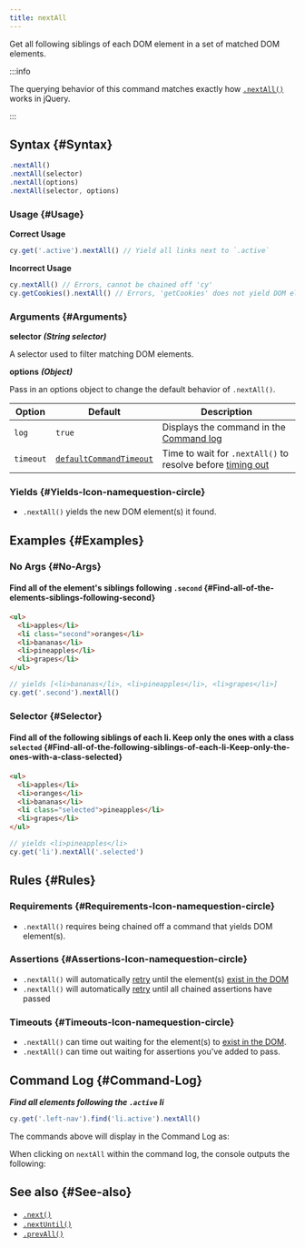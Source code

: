 ```yaml
---
title: nextAll
---
```


Get all following siblings of each DOM element in a set of matched DOM elements.

:::info

The querying behavior of this command matches exactly how
[`.nextAll()`](http://api.jquery.com/nextAll) works in jQuery.

:::

## Syntax {#Syntax}

```javascript
.nextAll()
.nextAll(selector)
.nextAll(options)
.nextAll(selector, options)
```

### Usage {#Usage}

**<Icon name="check-circle" color="green" /> Correct Usage**

```javascript
cy.get('.active').nextAll() // Yield all links next to `.active`
```

**<Icon name="exclamation-triangle" color="red" /> Incorrect Usage**

```javascript
cy.nextAll() // Errors, cannot be chained off 'cy'
cy.getCookies().nextAll() // Errors, 'getCookies' does not yield DOM element
```

### Arguments {#Arguments}

**<Icon name="angle-right" /> selector** **_(String selector)_**

A selector used to filter matching DOM elements.

**<Icon name="angle-right" /> options** **_(Object)_**

Pass in an options object to change the default behavior of `.nextAll()`.

| Option    | Default                                                              | Description                                                                              |
| --------- | -------------------------------------------------------------------- | ---------------------------------------------------------------------------------------- |
| `log`     | `true`                                                               | Displays the command in the [Command log](/guides/core-concepts/cypress-app#Command-Log) |
| `timeout` | [`defaultCommandTimeout`](/guides/references/configuration#Timeouts) | Time to wait for `.nextAll()` to resolve before [timing out](#Timeouts)                  |

### Yields [<Icon name="question-circle"/>](/guides/core-concepts/introduction-to-cypress#Subject-Management) {#Yields-Icon-namequestion-circle}

- `.nextAll()` yields the new DOM element(s) it found.

## Examples {#Examples}

### No Args {#No-Args}

#### Find all of the element's siblings following `.second` {#Find-all-of-the-elements-siblings-following-second}

```html
<ul>
  <li>apples</li>
  <li class="second">oranges</li>
  <li>bananas</li>
  <li>pineapples</li>
  <li>grapes</li>
</ul>
```

```javascript
// yields [<li>bananas</li>, <li>pineapples</li>, <li>grapes</li>]
cy.get('.second').nextAll()
```

### Selector {#Selector}

#### Find all of the following siblings of each li. Keep only the ones with a class `selected` {#Find-all-of-the-following-siblings-of-each-li-Keep-only-the-ones-with-a-class-selected}

```html
<ul>
  <li>apples</li>
  <li>oranges</li>
  <li>bananas</li>
  <li class="selected">pineapples</li>
  <li>grapes</li>
</ul>
```

```javascript
// yields <li>pineapples</li>
cy.get('li').nextAll('.selected')
```

## Rules {#Rules}

### Requirements [<Icon name="question-circle"/>](/guides/core-concepts/introduction-to-cypress#Chains-of-Commands) {#Requirements-Icon-namequestion-circle}

- `.nextAll()` requires being chained off a command that yields DOM
element(s).

### Assertions [<Icon name="question-circle"/>](/guides/core-concepts/introduction-to-cypress#Assertions) {#Assertions-Icon-namequestion-circle}

- `.nextAll()` will automatically
[retry](/guides/core-concepts/retry-ability) until the element(s)
[exist in the DOM](/guides/core-concepts/introduction-to-cypress#Default-Assertions)</li><li>`.nextAll()`
will automatically [retry](/guides/core-concepts/retry-ability) until all
chained assertions have passed

### Timeouts [<Icon name="question-circle"/>](/guides/core-concepts/introduction-to-cypress#Timeouts) {#Timeouts-Icon-namequestion-circle}

- `.nextAll()` can time out waiting for the element(s) to
[exist in the DOM](/guides/core-concepts/introduction-to-cypress#Default-Assertions).</li><li>`.nextAll()`
can time out waiting for assertions you've added to pass.

## Command Log {#Command-Log}

**_Find all elements following the `.active` li_**

```javascript
cy.get('.left-nav').find('li.active').nextAll()
```

The commands above will display in the Command Log as:

<DocsImage src="/img/api/nextall/next-all-traversal-command-for-the-dom.png" alt="Command Log nextAll" ></DocsImage>

When clicking on `nextAll` within the command log, the console outputs the
following:

<DocsImage src="/img/api/nextall/all-next-elements-are-logged-in-console.png" alt="Console Log nextAll" ></DocsImage>

## See also {#See-also}

- [`.next()`](/api/commands/next)
- [`.nextUntil()`](/api/commands/nextuntil)
- [`.prevAll()`](/api/commands/prevall)
